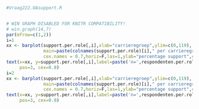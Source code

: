 ```r
#Vraag222.OAsupport.R


# WIN GRAPH DISABLED FOR KNITR COMPATIBILITY!
# win.graph(14,7)
par(mfrow=c(1,2))
i=1
xx <- barplot(support.per.role[,i],xlab="carrieregroep",ylim=c(0,119), 
              main=paste(colnames(support.per.role)[i]," per carrieregroep",sep=""), 
              cex.names = 0.7,horiz=F,las=1,ylab="percentage support",col=Kleuren)
text(x=xx, y=support.per.role[,i],label=paste('n=',respondenten.per.rol,sep=''), 
     pos=3, cex=0.8)
i=2
xx <- barplot(support.per.role[,i],xlab="carrieregroep",ylim=c(0,119), 
              main=paste(colnames(support.per.role)[i]," per carrieregroep",sep=""), 
              cex.names = 0.7,horiz=F,las=1,ylab="percentage support",col=Kleuren)
text(x=xx, y=support.per.role[,i],label=paste('n=',respondenten.per.rol,sep=''), 
     pos=3, cex=0.8)
```